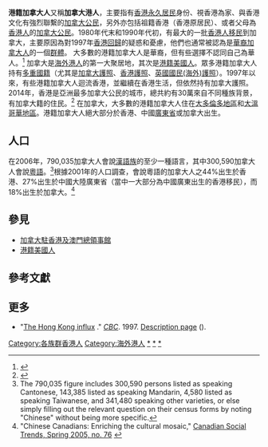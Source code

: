 {{Infobox ethnic group
| group      = 港籍加拿大人
| population = '''616,000'''<ref name=consul>{{cite news|title=Canada-Hong Kong Relations|url=http://www.canadainternational.gc.ca/hong_kong/bilateral_relations_bilaterales/canada_hk.aspx?lang=eng&menu_id=8&menu=L|agency=Consulate of Canada in Hong Kong|accessdate=2017-06-11|archive-date=2020-09-25|archive-url=https://web.archive.org/web/20200925155714/https://www.canadainternational.gc.ca/hong_kong/bilateral_relations_bilaterales/canada_hk.aspx?lang=eng&menu_id=8&menu=L|dead-url=no}}</ref><br>
205,430 (香港出生)<ref name=nhs2011>{{cite web |url=http://www12.statcan.gc.ca/nhs-enm/2011/dp-pd/prof/details/page.cfm?Lang=E&Geo1=PR&Code1=01&Data=Count&SearchText=canada&SearchType=Begins&SearchPR=01&A1=All&B1=All&Custom=&TABID=1 |title=NHS Profile, Canada, 2011; |access-date=2017-06-11 |archive-date=2017-12-31 |archive-url=https://web.archive.org/web/20171231181021/http://www12.statcan.gc.ca/nhs-enm/2011/dp-pd/prof/details/page.cfm?Lang=E&Geo1=PR&Code1=01&Data=Count&SearchText=Canada&SearchType=Begins&SearchPR=01&A1=All&B1=All&Custom=&TABID=1 |dead-url=no }}</ref>
| region1    = {{flag|Ontario}}
| pop1       = [[多倫多|多倫多]]
| ref1       = 
| region2    = {{flag|British Columbia}}
| pop2       = [[溫哥華|溫哥華]]
| ref2       = 
| region3    = {{flag|Alberta}}
| pop3       = [[卡加利|卡加利]]、[[艾德蒙頓|艾德蒙頓]]
| ref3       =
| region4    = {{flag|Quebec}}
| pop4       = [[滿地可|滿地可]]、[[魁北克市|魁北克市]]
| ref4       =
|langs       = [[粵語|粵語]]、[[加拿大英語|加拿大英語]]
|rels        = [[基督宗教|基督宗教]]（[[英國國教|英國國教]]、[[天主教|天主教]]、其他[[新教|新教]]）、[[佛教|佛教]]、[[道教|道教]]
|related     = [[華裔加拿大人|華裔加拿大人]]、[[臺灣裔加拿大人|臺灣裔加拿大人]] 
}}
'''港籍加拿大人'''又稱'''加拿大港人'''，主要指有[[香港永久居民|香港永久居民]]身份、視香港為家、與香港文化有強烈聯繫的[[加拿大公民|加拿大公民]]，另外亦包括祖籍香港（香港原居民）、或者父母為[[香港人|香港人]]的[[加拿大公民|加拿大公民]]。1980年代末和1990年代初，有最大的一批[[香港移民潮|香港人移民]]到加拿大，主要原因為對1997年[[香港回歸|香港回歸]]的疑惑和憂慮，他們也通常被認為是[[華裔加拿大人|華裔加拿大人]]的一個[[群體|群體]]。
大多數的港籍加拿大人是華裔，但有些選擇不認同自己為華人。<ref name="nytimes">{{Cite news|url=http://www.nytimes.com/2014/10/08/world/asia/hong-kong-people-looking-in-mirror-see-fading-chinese-identity.html?_r=0|title=Seeking Identity, ‘Hong Kong People’ Look to City, Not State|date=Oct 7, 2014|publisher=''The New York Times''|last2=Wong|first2=Alan|last1=Wong|first1=Edward|accessdate=2016-05-18|archive-date=2021-03-01|archive-url=https://web.archive.org/web/20210301203344/http://www.nytimes.com/2014/10/08/world/asia/hong-kong-people-looking-in-mirror-see-fading-chinese-identity.html?_r=0|dead-url=no}}</ref> <span class="cx-segment" data-segmentid="75"></span>
加拿大是[[海外港人|海外港人]]的第一大聚居地，其次是[[港籍美國人|港籍美國人]]。眾多港籍加拿大人持有[[多重國籍|多重國籍]]（尤其是[[加拿大護照|加拿大護照]]、[[香港護照|香港護照]]、[[英國國民(海外)護照|英國國民(海外)護照]]）。1997年以來，有些港籍加拿大人迴流香港，並繼續在香港生活，但依然持有加拿大護照。2014年，香港是亞洲最多加拿大公民的城市，總共約有30萬來自不同種族背景，有加拿大籍的住民。<ref name="star">{{Cite news|url=http://www.thestar.com/news/canada/2011/02/24/hong_kong_asias_most_canadian_city.html|title=Hong Kong: Asia's most Canadian city|date=February 24, 2011|publisher=''The Toronto Star''|last1=Keung|first1=Nicholas|accessdate=2016-05-18|archive-date=2021-12-22|archive-url=https://web.archive.org/web/20211222110225/https://www.thestar.com/news/canada/2011/02/24/hong_kong_asias_most_canadian_city.html|dead-url=no}}</ref>
在加拿大，大多數的港籍加拿大人住在[[大多倫多地區|大多倫多地區]]和[[大溫哥華地區|大溫哥華地區]]。港籍加拿大人絕大部分於香港、中國[[廣東省|廣東省]]或加拿大出生。  

== 人口 ==
在2006年，790,035加拿大人會說[[漢語族|漢語族]]的至少一種語言，其中300,590加拿大人會說[[粵語|粵語]]。<ref>The 790,035 figure includes 300,590 persons listed as speaking Cantonese, 143,385 listed as speaking Mandarin, 4,580 listed as speaking Taiwanese, and 341,480 speaking other varieties, or else simply filling out the relevant question on their census forms by noting "Chinese" without being more specific. </ref>根據2001年的人口調查，會說粵語的加拿大人之44%出生於香港、27%出生於中國大陸廣東省（當中一大部分為中國廣東出生的香港移民），而18%出生於加拿大。<ref name="StatCan">"Chinese Canadians: Enriching the cultural mosaic," [http://www.statcan.ca/cgi-bin/downpub/listpub.cgi?catno=11-008-XIE2004004 Canadian Social Trends, Spring 2005, no. 76] {{Wayback|url=http://www.statcan.ca/cgi-bin/downpub/listpub.cgi?catno=11-008-XIE2004004 |date=20080511230136 }}</ref>

== 參見 ==
* [[加拿大駐香港及澳門總領事館|加拿大駐香港及澳門總領事館]]
* [[港籍美國人|港籍美國人]]

== 參考文獻 ==
{{Reflist|2}}

== 更多 ==
* "[http://www.cbc.ca/archives/categories/society/immigration/chinese-immigration-to-canada-a-tale-of-perseverance/the-hong-kong-influx.html The Hong Kong influx] {{Wayback|url=http://www.cbc.ca/archives/categories/society/immigration/chinese-immigration-to-canada-a-tale-of-perseverance/the-hong-kong-influx.html |date=20150923224528 }}." ''[[加拿大廣播公司|CBC]]''. 1997. [https://www.webcitation.org/6TdHbG9vk?url=http://web.archive.org/web/20041114061538/http://archives.cbc.ca/IDC-1-69-1433-9250/life_society/chinese_immigration/ Description page] ().

{{海外华人}}
{{香港人}}
[[Category:各族群香港人|Category:各族群香港人]]
[[Category:海外港人|Category:海外港人]]
[[Category:香港裔加拿大人|*]]
[[Category:移民加拿大的香港人|*]]
[[Category:在香港的加拿大華人|*]]